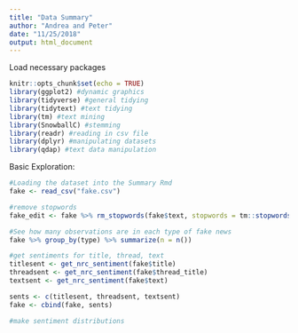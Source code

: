 ```yaml
---
title: "Data Summary"
author: "Andrea and Peter"
date: "11/25/2018"
output: html_document
---
```


Load necessary packages
```r
knitr::opts_chunk$set(echo = TRUE)
library(ggplot2) #dynamic graphics
library(tidyverse) #general tidying
library(tidytext) #text tidying
library(tm) #text mining
library(SnowballC) #stemming
library(readr) #reading in csv file
library(dplyr) #manipulating datasets
library(qdap) #text data manipulation
```



Basic Exploration:

```r
#Loading the dataset into the Summary Rmd
fake <- read_csv("fake.csv")
```

```r
#remove stopwords
fake_edit <- fake %>% rm_stopwords(fake$text, stopwords = tm::stopwords("english"))
```

```r
#See how many observations are in each type of fake news
fake %>% group_by(type) %>% summarize(n = n())
```

```r
#get sentiments for title, thread, text
titlesent <- get_nrc_sentiment(fake$title)
threadsent <- get_nrc_sentiment(fake$thread_title)
textsent <- get_nrc_sentiment(fake$text)

sents <- c(titlesent, threadsent, textsent)
fake <- cbind(fake, sents)
```

```r
#make sentiment distributions

```



